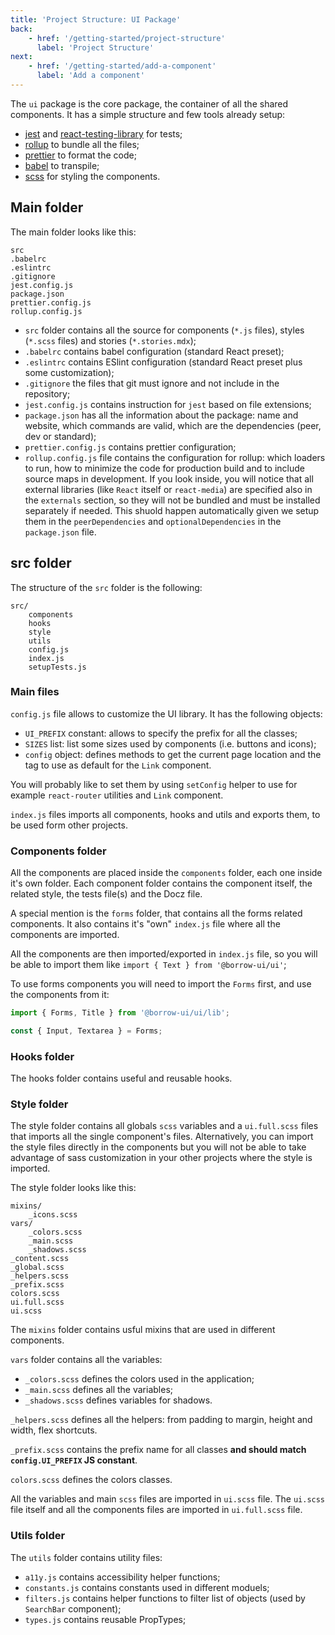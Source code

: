 ```yaml
---
title: 'Project Structure: UI Package'
back:
    - href: '/getting-started/project-structure'
      label: 'Project Structure'
next:
    - href: '/getting-started/add-a-component'
      label: 'Add a component'
---
```


The `ui` package is the core package, the container of all the shared components.
It has a simple structure and few tools already setup:

-   [jest](https://jestjs.io/) and
    [react-testing-library](https://testing-library.com/docs/react-testing-library/intro) for tests;
-   [rollup](https://rollupjs.org/) to bundle all the files;
-   [prettier](https://prettier.io/) to format the code;
-   [babel](https://babeljs.io/) to transpile;
-   [scss](https://sass-lang.com/) for styling the components.

## Main folder

The main folder looks like this:

```
src
.babelrc
.eslintrc
.gitignore
jest.config.js
package.json
prettier.config.js
rollup.config.js
```

-   `src` folder contains all the source for components (`*.js` files), styles (`*.scss` files) and stories (`*.stories.mdx`);
-   `.babelrc` contains babel configuration (standard React preset);
-   `.eslintrc` contains ESlint configuration (standard React preset plus some customization);
-   `.gitignore` the files that git must ignore and not include in the repository;
-   `jest.config.js` contains instruction for `jest` based on file extensions;
-   `package.json` has all the information about the package: name and website,
    which commands are valid, which are the dependencies (peer, dev or standard);
-   `prettier.config.js` contains prettier configuration;
-   `rollup.config.js` file contains the configuration for rollup: which loaders to run, how to minimize the code
    for production build and to include source maps in development. If you look inside, you will notice that all
    external libraries (like `React` itself or `react-media`) are specified also in the `externals` section, so they will
    not be bundled and must be installed separately if needed. This shuold happen automatically given we setup them in
    the `peerDependencies` and `optionalDependencies` in the `package.json` file.

## src folder

The structure of the `src` folder is the following:

```
src/
    components
    hooks
    style
    utils
    config.js
    index.js
    setupTests.js
```

### Main files

`config.js` file allows to customize the UI library. It has the following objects:

-   `UI_PREFIX` constant: allows to specify the prefix for all the classes;
-   `SIZES` list: list some sizes used by components (i.e. buttons and icons);
-   `config` object: defines methods to get the current page location and the tag to use
    as default for the `Link` component.

You will probably like to set them by using `setConfig` helper to use for example `react-router`
utilities and `Link` component.

`index.js` files imports all components, hooks and utils and exports them, to be used form other projects.

### Components folder

All the components are placed inside the `components` folder, each one inside it's own folder.
Each component folder contains the component itself, the related style,
the tests file(s) and the Docz file.

A special mention is the `forms` folder, that contains all the forms related components.
It also contains it's "own" `index.js` file where all the components are imported.

All the components are then imported/exported in `index.js` file,
so you will be able to import them like `import { Text } from '@borrow-ui/ui'`;

To use forms components you will need to import the `Forms` first, and use the components from it:

```js
import { Forms, Title } from '@borrow-ui/ui/lib';

const { Input, Textarea } = Forms;
```

### Hooks folder

The hooks folder contains useful and reusable hooks.

### Style folder

The style folder contains all globals `scss` variables and a `ui.full.scss` files that imports all the
single component's files.
Alternatively, you can import the style files directly in the components but you will not be able to
take advantage of sass customization in your other projects where the style is imported.

The style folder looks like this:

```
mixins/
    _icons.scss
vars/
    _colors.scss
    _main.scss
    _shadows.scss
_content.scss
_global.scss
_helpers.scss
_prefix.scss
colors.scss
ui.full.scss
ui.scss
```

The `mixins` folder contains usful mixins that are used in different components.

`vars` folder contains all the variables:

-   `_colors.scss` defines the colors used in the application;
-   `_main.scss` defines all the variables;
-   `_shadows.scss` defines variables for shadows.

`_helpers.scss` defines all the helpers: from padding to margin, height and width, flex shortcuts.

`_prefix.scss` contains the prefix name for all classes **and should match `config.UI_PREFIX` JS constant**.

`colors.scss` defines the colors classes.

All the variables and main `scss` files are imported in `ui.scss` file.
The `ui.scss` file itself and all the components files are imported in `ui.full.scss` file.

### Utils folder

The `utils` folder contains utility files:

-   `a11y.js` contains accessibility helper functions;
-   `constants.js` contains constants used in different moduels;
-   `filters.js` contains helper functions to filter list of objects (used by `SearchBar` component);
-   `types.js` contains reusable PropTypes;
